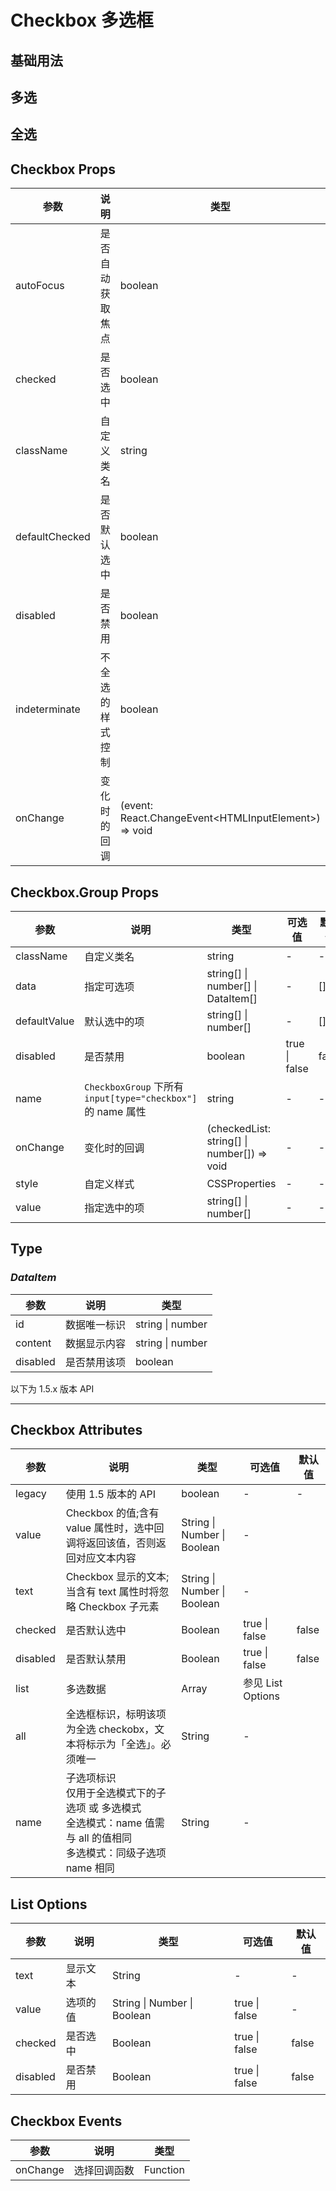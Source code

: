 # Checkbox 多选框

## 基础用法


<DemoBasic />

## 多选


<DemoMultiselect />

## 全选


<DemoAllselect />

## Checkbox Props

| 参数           | 说明             | 类型                                                   | 可选值        | 默认值 |
| -------------- | ---------------- | ------------------------------------------------------ | ------------- | ------ |
| autoFocus      | 是否自动获取焦点 | boolean                                                | true \| false | false  |
| checked        | 是否选中         | boolean                                                | true \| false | false  |
| className      | 自定义类名       | string                                                 | -             | -      |
| defaultChecked | 是否默认选中     | boolean                                                | true \| false | false  |
| disabled       | 是否禁用         | boolean                                                | true \| false | false  |
| indeterminate  | 不全选的样式控制 | boolean                                                | true \| false | false  |
| onChange       | 变化时的回调     | (event: React.ChangeEvent\<HTMLInputElement\>) => void | -             | -      |

## Checkbox.Group Props

| 参数         | 说明                                                         | 类型                                        | 可选值        | 默认值 |
| ------------ | ------------------------------------------------------------ | ------------------------------------------- | ------------- | ------ |
| className    | 自定义类名                                                   | string                                      | -             | -      |
| data         | 指定可选项                                                   | string[] \| number[] \| DataItem[]          | -             | []     |
| defaultValue | 默认选中的项                                                 | string[] \| number[]                        | -             | []     |
| disabled     | 是否禁用                                                     | boolean                                     | true \| false | false  |
| name         | `CheckboxGroup` 下所有 `input[type="checkbox"]` 的 name 属性 | string                                      | -             | -      |
| onChange     | 变化时的回调                                                 | (checkedList: string[] \| number[]) => void | -             | -      |
| style        | 自定义样式                                                   | CSSProperties                               | -             | -      |
| value        | 指定选中的项                                                 | string[] \| number[]                        | -             | -      |

## Type

### _DataItem_

| 参数     | 说明         | 类型             |
| -------- | ------------ | ---------------- |
| id       | 数据唯一标识 | string \| number |
| content  | 数据显示内容 | string \| number |
| disabled | 是否禁用该项 | boolean          |

<div style={{ position: 'relative' }}>
  <span
    style={{
      position: 'absolute',
      background: '#fff',
      left: '50%',
      transform: 'translate(-50%, -50%)',
      fontSize: '14px',
      padding: 8,
      color: '#999'
    }}
  >
    以下为 1.5.x 版本 API
  </span>
  <hr
    style={{ marginTop: 50, marginBottom: 20, border: '0.5px dashed #c8c8c8' }}
  />
</div>

## Checkbox Attributes

| 参数     | 说明                                                                                                                            | 类型                        | 可选值            | 默认值 |
| -------- | ------------------------------------------------------------------------------------------------------------------------------- | --------------------------- | ----------------- | ------ |
| legacy   | 使用 1.5 版本的 API                                                                                                             | boolean                     | -                 | -      |
| value    | Checkbox 的值;含有 value 属性时，选中回调将返回该值，否则返回对应文本内容                                                       | String \| Number \| Boolean | -                 |        |
| text     | Checkbox 显示的文本;当含有 text 属性时将忽略 Checkbox 子元素                                                                    | String \| Number \| Boolean | -                 |        |
| checked  | 是否默认选中                                                                                                                    | Boolean                     | true \| false     | false  |
| disabled | 是否默认禁用                                                                                                                    | Boolean                     | true \| false     | false  |
| list     | 多选数据                                                                                                                        | Array                       | 参见 List Options |        |
| all      | 全选框标识，标明该项为全选 checkobx，文本将标示为「全选」。必须唯一                                                             | String                      | -                 |        |
| name     | 子选项标识<br/> 仅用于全选模式下的子选项 或 多选模式<br/> 全选模式：name 值需与 all 的值相同<br/>多选模式：同级子选项 name 相同 | String                      | -                 |        |

## List Options

| 参数     | 说明     | 类型                        | 可选值        | 默认值 |
| -------- | -------- | --------------------------- | ------------- | ------ |
| text     | 显示文本 | String                      | -             | -      |
| value    | 选项的值 | String \| Number \| Boolean | true \| false | -      |
| checked  | 是否选中 | Boolean                     | true \| false | false  |
| disabled | 是否禁用 | Boolean                     | true \| false | false  |

## Checkbox Events

| 参数     | 说明         | 类型     |
| -------- | ------------ | -------- |
| onChange | 选择回调函数 | Function | 当单个选择框时，返回点击的 value 及是否被选择<br/>当多选时，返回被选中的数组 |
